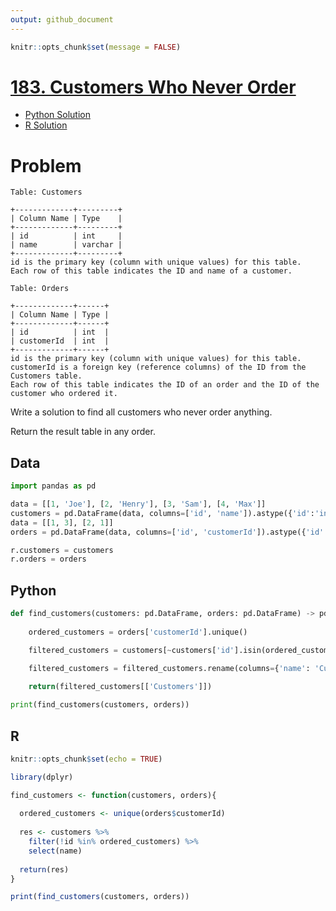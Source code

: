 ```yaml
---
output: github_document
---
```


```r
knitr::opts_chunk$set(message = FALSE)
```

# [183. Customers Who Never Order](https://leetcode.com/problems/customers-who-never-order/)

  * [Python Solution](#python)
  * [R Solution](#r)
  
# Problem

```
Table: Customers

+-------------+---------+
| Column Name | Type    |
+-------------+---------+
| id          | int     |
| name        | varchar |
+-------------+---------+
id is the primary key (column with unique values) for this table.
Each row of this table indicates the ID and name of a customer.
``` 

```
Table: Orders

+-------------+------+
| Column Name | Type |
+-------------+------+
| id          | int  |
| customerId  | int  |
+-------------+------+
id is the primary key (column with unique values) for this table.
customerId is a foreign key (reference columns) of the ID from the Customers table.
Each row of this table indicates the ID of an order and the ID of the customer who ordered it.
```

Write a solution to find all customers who never order anything.

Return the result table in any order.

## Data

```python
import pandas as pd

data = [[1, 'Joe'], [2, 'Henry'], [3, 'Sam'], [4, 'Max']]
customers = pd.DataFrame(data, columns=['id', 'name']).astype({'id':'int', 'name':'object'})
data = [[1, 3], [2, 1]]
orders = pd.DataFrame(data, columns=['id', 'customerId']).astype({'id':'int', 'customerId':'int'})

r.customers = customers
r.orders = orders
```

## Python

```python
def find_customers(customers: pd.DataFrame, orders: pd.DataFrame) -> pd.DataFrame:
    
    ordered_customers = orders['customerId'].unique()

    filtered_customers = customers[~customers['id'].isin(ordered_customers)]

    filtered_customers = filtered_customers.rename(columns={'name': 'Customers'})

    return(filtered_customers[['Customers']])
  
print(find_customers(customers, orders))
```

## R

```r
knitr::opts_chunk$set(echo = TRUE)
```

```r
library(dplyr)

find_customers <- function(customers, orders){
  
  ordered_customers <- unique(orders$customerId)
  
  res <- customers %>%
    filter(!id %in% ordered_customers) %>%
    select(name)
  
  return(res)
}

print(find_customers(customers, orders))
```
